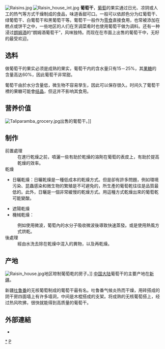 {{多個問題|
{{Unreferenced|time=2017-06-12T20:15:43+00:00}}
{{Expand|time=2017-06-12T20:15:43+00:00}}
{{expert-subject}}
{{Expand language|en}}
}}
{{noteTA
|G1=Food
|1=zh-cn:通过;zh-tw:透過;zh-hk:通過;
}}
[[File:Raisins.jpg|thumb]]
[[File:Raisin_house_int.jpg|right]]
'''葡萄干'''，[[葡萄|葡萄]]的果实通过日光、凉阴或人工的热气等方式干燥制成的食品，味道香甜可口。一般可以依颜色分为红葡萄干、绿葡萄干、白葡萄干和黑葡萄干等。葡萄干一般作为[[零食|零食]]直接食用，也常被添加在糕点或饼干之中，一些地区的人们在烹调菜肴时也使用葡萄干做为调料。还有一种浸过[[朗姆酒|朗姆酒]]的“朗姆酒葡萄干”，风味独特。而现在在市面上出售的葡萄干中，无籽的最受欢迎。

== 选料 ==

做葡萄干的果实必须是成熟的果实，葡萄干内的含水量只有15－25%，其[[果糖|果糖]]的含量高达60%，因此葡萄干非常甜。

葡萄干由於水分含量低，微生物不容易孳生，因此可以保存很久。时间久了葡萄干裡的果糖可能會[[结晶|结晶]]，但这并不影响其食用。
==营养价值==
[[File:Taliparamba_grocery.jpg|thumbnail]]出售的葡萄干。]]
{{nutritional value
| name=无籽葡萄干
| kJ=1252
| protein=3.07 g
| fat=0.46 g
| carbs=79.18 g
| fiber=3.7 g
| sugars=59.19 g
| calcium_mg=50
| iron_mg=1.88
| magnesium_mg=32
| phosphorus_mg=101
| potassium_mg=749
| sodium_mg=11
| boron_mg=2.5
| zinc_mg=0.22
| manganese_mg=0.299
| opt1n=[[氟化物|氟化物]]
| opt1v=233.9 µg
| vitC_mg=2.3
| thiamin_mg=0.106
| riboflavin_mg=0.125
| niacin_mg=0.766
| pantothenic_mg=0.095
| vitB6_mg=0.174
| folate_ug=5
| choline_mg=11.1
| vitE_mg=0.12
| vitK_ug=3.5
| source_usda = 1
| note=[http://ndb.nal.usda.gov/ndb/search/list?qlookup=09298&format=Full Link to USDA Database entry]
}}

== 制作 ==
;前置處理
:在進行乾燥之前，噴灑一些有助於乾燥的溶劑在葡萄的表皮上，有助於提高乾燥的效率。
;乾燥
*日曬乾燥：日曬乾燥是一種低成本的乾燥方式。但是卻有許多問題，例如環境污染、昆蟲感染和微生物的繁殖是不可避免的，所生產的葡萄乾往往是品質最低的。此外，日曬是一個非常緩慢的乾燥方式。用這種方式乾燥出來的葡萄乾可能變酸。

*遮陽乾燥
*機械乾燥：
:例如使用微波，葡萄內的水分子吸收微波後導致快速蒸發。或是使用熱風方式烘乾。
;後處理
:經由水洗去除在乾燥中混入的異物，以及再乾燥。

== 产地 ==
[[File:Raisin_house.jpg|right]]地区晾制葡萄乾的房子。]]
[[中华人民共和国|中国大陆]]葡萄干的主要产地在[[新疆维吾尔自治区|新疆]]。

新疆[[吐鲁番市|吐鲁番]]的无核葡萄制成的葡萄干最有名。吐鲁番气候炎热而干燥，用砖搭成的阴干房四面墙上有许多墙洞，中间是木棍搭成的支架。将成熟的无核葡萄搭上，经过热风吹拂，很快就能得到高质量的葡萄干。

==外部連結==
*{{youtube|7e8DepWX4_4|How Its Made Raisins Discovery Channel}}

{{Authority control}}
[[Category:葡萄乾|*]]
[[Category:新疆食品|P]]